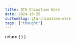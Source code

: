 ```yaml
---
title: GTA Chinatown Wars
date: 2024-10-25
customSlug: gta-chinatown-wars
tags: ["thought"]
---
```



  return (
    <style>{`
      strong {
        color: red
      }
    `}</style>
  )
}

<ResetState article="gta" />

<Style />

  return (
    <>
      <CheckboxSaved article={"gta"} />
    </>
  )
}

## Story


- <C /> 58 missions

## Secondary Missions

- <C /> Taxi driver - 15 in a row - **bulletproof taxi**
- <C /> Ambulance driver - 5 waves - all patients survived - **infinite sprint**
- <C /> Policeman - 5 waves - **upgraded bulletproof vest**
- <C /> Firefighter - 10 fires - **fire immunity**
- <C /> Tattoo - 20 tattoos
- <C /> Raid on the warehouse - 1 raid
- Express delivery
  - <C /> Middle Park East
  - <C /> Industrial area
- Noodles at home
  - <C /> Chinatown
  - <C /> Cerveza Heights
- <C /> HoboTron - 5 waves
- Liberty City Shooting Club - 10,000 points each - **25% off all gear at Ammu-Nation**
  - <C /> Pistol
  - <C /> Submachine gun
  - <C /> Shotgun
  - <C /> Grenades
  - <C /> Sniper rifle
- <C /> Chariot tours - less than 15 seconds.

## 8 Random characters



<details>
<summary>Random characters map</summary>

<Image src={RandomCharacters} alt="Random characters map"/>

</details>


- <C /> Alonso (yellow dot on the map)
- <C /> Cherise (brown dot on the map)
- <C /> Guy (purple dot on the map)
- Giorgio (red dots on the map)
  - <C /> 1 mission
  - <C /> 1 mission
- Marcy (dark blue dots on the map)
  - <C /> 1 mission
  - <C /> 1 mission
- Selma (turquoise dots on the map)
  - <C /> 1 mission
  - <C /> 1 mission
- Tommy (green dots on the map)
  - <C /> 1 mission
  - <C /> 1 mission
- Wilhelm (orange dots on the map)
  - <C /> 1 mission
  - <C /> 1 mission
  - <C /> 1 mission

## Rampages


<details>
<summary>Rampages map</summary>

<Image src={Rampage} alt="Rampages map"/>

> https://en.wikigta.org/wiki/Rampages_(GTA_Chinatown_Wars)

</details>


- <C /> 30 rampages
- <C /> 5 rampages in vehicle

## Courses against the Clock


> **Cityscape car**

### Multiple routes


<details>
<summary>Against clock map</summary>

<Image src={AgainstClock} alt="Against clock map"/>

</details>

- Boulevard chrono (Boulevard, Bohan)
  - <C /> Route 1
  - <C /> Route 2
  - <C /> Route 3
  - <C /> Route 4
- Dukes Chrono Sprint (Meadow Hills Park)
  - <C /> Course 1
  - <C /> Course 2
  - <C /> Course 3
- Karting Chrono (Kart Circuit at Firefly Island) - **Go-Kart**
  - <C /> Course 1
  - <C /> Course 2
  - <C /> Course 3
  - <C /> Course 4
- Patriot Park chrono (Middle Park)
  - <C /> Course 1
  - <C /> Course 2
  - <C /> Course 3
  - <C /> Course 4
- Jetscapade chrono (South of the Algonquin Bridge)
  - <C /> Route 1
  - <C /> Route 2
  - <C /> Route 3
  - <C /> Route 4

### Simple route


<details>
<summary>Against clock simple map</summary>

<Image src={AgainstClockSimple} alt="Against clock simple map"/>

</details>


- <C /> Beach Parade (The Sabre GT at Beach Gate)
- <C /> Bohan Serpent (In the Bohan industrial zone)
- <C /> East Side Trip (The Banshee in East Holland)
- <C /> Cemetery Tour (Hearse at Steinway Cemetery)
- <C /> Exchange Course (The FXT Cavalcade at Castel Garden)
- <C /> Midtown Challenge (The Sultan at Meat Quarter)
- <C /> Monument Mania (The Angel in South Slopes Park)

## Street racing


<details>
<summary>Street Racing</summary>

<Image src={StreetRace} alt="Street Racing"/>

</details>

> **Formula R car**

- S&M Grand Slam (Chase Point) - **SR Style car**
  - <C /> Bohan Cup
  - <C /> Bohan Rally
- Transfender Meeting (Westminster) - **MK GT9 car**
  - <C /> Algonquin Auto-Club
  - <C /> Star Junction Circuit
  - <C /> Middle Park Match
- Highway Tournament (Airport) - **500 XLR8 car**
  - <C /> Schlotter Rush
  - <C /> Broker Open
  - <C /> Dukes Challenge

## Rewards


<details>
<summary>Dealers map</summary>

<Image src={Dealers} alt="Dealers map"/>

> https://en.wikigta.org/wiki/Drug_dealers_(GTA_Chinatown_Wars)

</details>


<details>
<summary>Houses map</summary>

<Image src={Houses} alt="Houses map"/>

> https://en.wikigta.org/wiki/Safe_houses_(GTA_Chinatown_Wars)

- 5 with story missions
- 1 with Wilhelm's third encounter
- 1 with Scratch Cards
- 14 purchasable

</details>


- <C /> Jeweled Key to the City - 21 hideouts
- <C /> Golden Binoculars - 40 dealers
- <C /> Titanium Briefcase - 80 dealers
- <C /> Silver Safe - 2000 dollars
- <C /> Wooden Spoon 500 dollars loss in deal
- <C /> The Jeweled Bong - depressant distribution
- <C /> Diamond Pillbox - hallucinogen distribution
- <C /> Platinum Syringe - powder distribution

## Security Cameras


<details>
<summary>Cameras map</summary>

<Image src={Cameras} alt="Cameras map"/>

</details>

- <C /> 100 security cameras

## Unique Stunt Jumps


<details>
<summary>Jumps map</summary>

<Image src={Jumps} alt="Jumps map"/>

> https://en.wikigta.org/wiki/Unique_Stunt_Jumps_(GTA_Chinatown_Wars)

</details>

- <C /> 30 unique stunt jumps

## The Guardian Lions


<details>
<summary>Lion map</summary>

<Image src={Lion} alt="Lion map"/>

</details>

- <C /> 2 Guardian Lions


---

RIP Social Club - Killed by Nintendo WiFi

---

<details>
<summary>References</summary>

- https://www.gta-chinatownwars.fr/
- http://www.gtalegende.com/
- https://en.wikigta.org/wiki/Grand_Theft_Auto:_Chinatown_Wars
- https://gta.fandom.com/wiki/Category:GTA_Chinatown_Wars

</details>